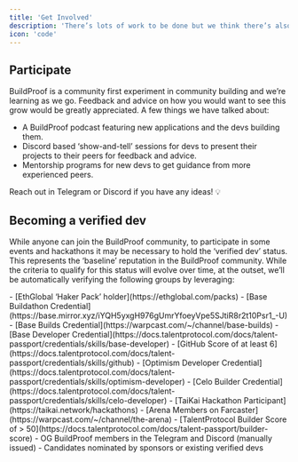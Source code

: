 ```yaml
---
title: 'Get Involved'
description: 'There’s lots of work to be done but we think there’s also so much potential to make BuildProof an incredible and valuable community for developers and projects across the Web3 space.'
icon: 'code'
---
```


## Participate

BuildProof is a community first experiment in community building and we’re learning as we go. Feedback and advice on how you would want to see this grow would be greatly appreciated. A few things we have talked about:

- A BuildProof podcast featuring new applications and the devs building them.
- Discord based ‘show-and-tell’ sessions for devs to present their projects to their peers for feedback and advice.
- Mentorship programs for new devs to get guidance from more experienced peers.

Reach out in Telegram or Discord if you have any ideas! 💡

## Becoming a verified dev

While anyone can join the BuildProof community, to participate in some events and hackathons it may be necessary to hold the ‘verified dev’ status. This represents the ‘baseline’ reputation in the BuildProof community. While the criteria to qualify for this status will evolve over time, at the outset, we’ll be automatically verifying the following groups by leveraging:

<AccordionGroup>
  <Accordion icon="code" title="Talent Protocol API">
    - [EthGlobal ‘Haker Pack’ holder](https://ethglobal.com/packs)
    - [Base Buildathon Credential](https://base.mirror.xyz/iYQH5yxgH976gUmrYfoeyVpe5SJtiR8r2t10Psr1_-U)
    - [Base Builds Credential](https://warpcast.com/~/channel/base-builds)
    - [Base Developer Credential](https://docs.talentprotocol.com/docs/talent-passport/credentials/skills/base-developer)
    - [GitHub Score of at least 6](https://docs.talentprotocol.com/docs/talent-passport/credentials/skills/github)
    - [Optimism Developer Credential](https://docs.talentprotocol.com/docs/talent-passport/credentials/skills/optimism-developer)
    - [Celo Builder Credential](https://docs.talentprotocol.com/docs/talent-passport/credentials/skills/celo-developer)
    - [TaiKai Hackathon Participant](https://taikai.network/hackathons)
    - [Arena Members on Farcaster](https://warpcast.com/~/channel/the-arena)
    - [TalentProtocol Builder Score of > 50](https://docs.talentprotocol.com/docs/talent-passport/builder-score)
  </Accordion>
  <Accordion icon="rocket" title="Other groups">
    - OG BuildProof members in the Telegram and Discord (manually issued)
    - Candidates nominated by sponsors or existing verified devs
  </Accordion>
</AccordionGroup>
